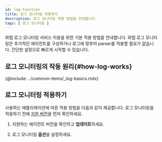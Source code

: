 ```yaml
---
id: log-function
title: 로그 모니터링 적용하기
description: 로그 모니터링 적용 방법을 안내합니다. 
tags: [ 로그 모니터링 ]
---
```

<!-- 개요 페이지 

로그 모니터링 적용 대상 및 공통 전개 방식 안내 -->

와탭 로그 모니터링 서비스 이용을 위한 기본 적용 방법을 안내합니다. 와탭 로그 모니터링은 추가적인 에이전트를 구성하거나 로그에 맞추어 parser를 적용할 필요가 없습니다. 간단한 설정으로 빠르게 시작할 수 있습니다. 

<!-- 
~~다음 동영상~~ 가이드를 참조하세요. -->

<!-- 미편집본 영상 링크를 첨부했으나 재생 불가 
{@video: https://drive.google.com/file/d/1Wi0NUG_ess-986yDsdScu7r3-QdWb1cf/preview}
-->

## 로그 모니터링의 작동 원리{#how-log-works}

{@include: ../common-items/_log-basics.mdx}

## 로그 모니터링 적용하기

사용하는 애플리케이션에 따른 적용 방법을 다음과 같이 제공합니다. 로그 모니터링을 적용하기 전에 [지원 버전](#how-log-works)을 먼저 확인하세요.

1. 지원하는 에이전트 버전을 확인하고 **업데이트**하세요.

1. 로그 모니터링 **옵션**을 설정하세요.


<DocCardList/>